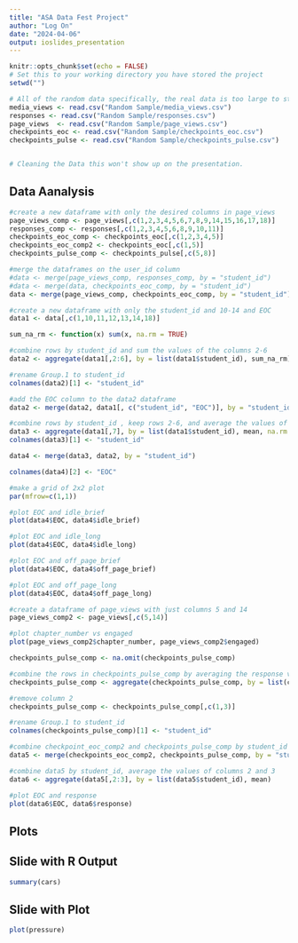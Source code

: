 ```yaml
---
title: "ASA Data Fest Project"
author: "Log On"
date: "2024-04-06"
output: ioslides_presentation
---
```


```r
knitr::opts_chunk$set(echo = FALSE)
# Set this to your working directory you have stored the project
setwd("")
```

```r
# All of the random data specifically, the real data is too large to start with 
media_views <- read.csv("Random Sample/media_views.csv")
responses <- read.csv("Random Sample/responses.csv")
page_views  <- read.csv("Random Sample/page_views.csv")
checkpoints_eoc <- read.csv("Random Sample/checkpoints_eoc.csv")
checkpoints_pulse <- read.csv("Random Sample/checkpoints_pulse.csv")


# Cleaning the Data this won't show up on the presentation.
```


## Data Aanalysis
```r
#create a new dataframe with only the desired columns in page_views
page_views_comp <- page_views[,c(1,2,3,4,5,6,7,8,9,14,15,16,17,18)]
responses_comp <- responses[,c(1,2,3,4,5,6,8,9,10,11)]
checkpoints_eoc_comp <- checkpoints_eoc[,c(1,2,3,4,5)]
checkpoints_eoc_comp2 <- checkpoints_eoc[,c(1,5)]
checkpoints_pulse_comp <- checkpoints_pulse[,c(5,8)]

#merge the dataframes on the user_id column
#data <- merge(page_views_comp, responses_comp, by = "student_id")
#data <- merge(data, checkpoints_eoc_comp, by = "student_id")
data <- merge(page_views_comp, checkpoints_eoc_comp, by = "student_id")

#create a new dataframe with only the student_id and 10-14 and EOC
data1 <- data[,c(1,10,11,12,13,14,18)]

sum_na_rm <- function(x) sum(x, na.rm = TRUE)

#combine rows by student_id and sum the values of the columns 2-6
data2 <- aggregate(data1[,2:6], by = list(data1$student_id), sum_na_rm)

#rename Group.1 to student_id
colnames(data2)[1] <- "student_id"

#add the EOC column to the data2 dataframe
data2 <- merge(data2, data1[, c("student_id", "EOC")], by = "student_id")

#combine rows by student_id , keep rows 2-6, and average the values of column 7
data3 <- aggregate(data1[,7], by = list(data1$student_id), mean, na.rm = TRUE)
colnames(data3)[1] <- "student_id"

data4 <- merge(data3, data2, by = "student_id")

colnames(data4)[2] <- "EOC"

#make a grid of 2x2 plot
par(mfrow=c(1,1))

#plot EOC and idle_brief
plot(data4$EOC, data4$idle_brief)

#plot EOC and idle_long
plot(data4$EOC, data4$idle_long)

#plot EOC and off_page_brief
plot(data4$EOC, data4$off_page_brief)

#plot EOC and off_page_long
plot(data4$EOC, data4$off_page_long)

#create a dataframe of page_views with just columns 5 and 14
page_views_comp2 <- page_views[,c(5,14)]

#plot chapter_number vs engaged
plot(page_views_comp2$chapter_number, page_views_comp2$engaged)

checkpoints_pulse_comp <- na.omit(checkpoints_pulse_comp)

#combine the rows in checkpoints_pulse_comp by averaging the response values
checkpoints_pulse_comp <- aggregate(checkpoints_pulse_comp, by = list(checkpoints_pulse_comp$student_id), mean)

#remove column 2
checkpoints_pulse_comp <- checkpoints_pulse_comp[,c(1,3)]

#rename Group.1 to student_id
colnames(checkpoints_pulse_comp)[1] <- "student_id"

#combine checkpoint_eoc_comp2 and checkpoints_pulse_comp by student_id
data5 <- merge(checkpoints_eoc_comp2, checkpoints_pulse_comp, by = "student_id")

#combine data5 by student_id, average the values of columns 2 and 3
data6 <- aggregate(data5[,2:3], by = list(data5$student_id), mean)

#plot EOC and response
plot(data6$EOC, data6$response)
```
## Plots

## Slide with R Output

```r
summary(cars)
```

## Slide with Plot

```r
plot(pressure)
```

